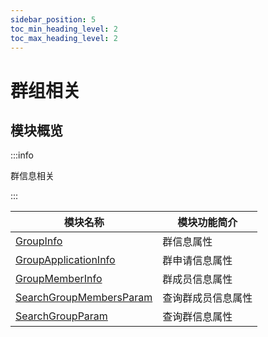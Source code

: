 ```yaml
---
sidebar_position: 5
toc_min_heading_level: 2
toc_max_heading_level: 2
---
```


# 群组相关

## 模块概览

:::info

群信息相关

:::

| 模块名称                                                                     | 模块功能简介       |
| ---------------------------------------------------------------------------- | ------------------ |
| [GroupInfo](docs/sdks/class/group/groupInfo.mdx)                             | 群信息属性         |
| [GroupApplicationInfo](docs/sdks/class/group/groupApplicationInfo.mdx)       | 群申请信息属性     |
| [GroupMemberInfo](docs/sdks/class/group/groupMemberInfo.mdx)                 | 群成员信息属性     |
| [SearchGroupMembersParam](docs/sdks/class/group/searchGroupMembersParam.mdx) | 查询群成员信息属性 |
| [SearchGroupParam](docs/sdks/class/group/searchGroupParam.mdx)               | 查询群信息属性     |
